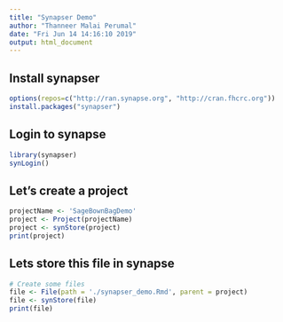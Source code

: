 ```yaml
---
title: "Synapser Demo"
author: "Thanneer Malai Perumal"
date: "Fri Jun 14 14:16:10 2019"
output: html_document
---
```

## Install synapser
```r
options(repos=c("http://ran.synapse.org", "http://cran.fhcrc.org"))
install.packages("synapser")
```

## Login to synapse
```r
library(synapser)
synLogin()
```
## Let's create a project
```r
projectName <- 'SageBownBagDemo'
project <- Project(projectName)
project <- synStore(project)
print(project)
```
## Lets store this file in synapse
```r
# Create some files
file <- File(path = './synapser_demo.Rmd', parent = project)
file <- synStore(file)
print(file)
```